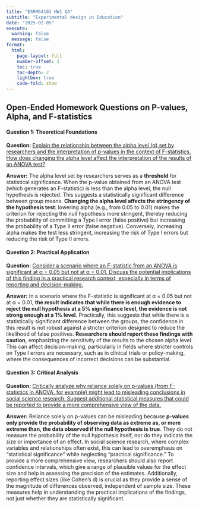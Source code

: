```yaml
---
title: "ESRM64103 HW1 QA"
subtitle: "Experimental design in Education"
date: "2025-02-05"
execute: 
  warning: false
  message: false
format: 
  html: 
    page-layout: full
    number-offset: 1
    toc: true
    toc-depth: 2
    lightbox: true
    code-fold: show
---
```


## Open-Ended Homework Questions on P-values, Alpha, and F-statistics

#### Question 1: Theoretical Foundations

**Question:** [Explain the relationship between the alpha level (α) set by researchers and the interpretation of p-values in the context of F-statistics. How does changing the alpha level affect the interpretation of the results of an ANOVA test?]{.underline}

**Answer:** The alpha level set by researchers serves as a **threshold** for statistical significance. When the p-value obtained from an ANOVA test (which generates an F-statistic) is less than the alpha level, the null hypothesis is rejected. This suggests a statistically significant difference between group means. **Changing the alpha level affects the stringency of the hypothesis test**: lowering alpha (e.g., from 0.05 to 0.01) makes the criterion for rejecting the null hypothesis more stringent, thereby reducing the probability of committing a Type I error (false positive) but increasing the probability of a Type II error (false negative). Conversely, increasing alpha makes the test less stringent, increasing the risk of Type I errors but reducing the risk of Type II errors.

#### Question 2: Practical Application

**Question:** [Consider a scenario where an F-statistic from an ANOVA is significant at α = 0.05 but not at α = 0.01. Discuss the potential implications of this finding in a practical research context, especially in terms of reporting and decision-making.]{.underline}

**Answer:** In a scenario where the F-statistic is significant at α = 0.05 but not at α = 0.01, **the result indicates that while there is enough evidence to reject the null hypothesis at a 5% significance level, the evidence is not strong enough at a 1% level.** Practically, this suggests that while there is a statistically significant difference between the groups, the confidence in this result is not robust against a stricter criterion designed to reduce the likelihood of false positives. **Researchers should report these findings with caution**, emphasizing the sensitivity of the results to the chosen alpha level. This can affect decision-making, particularly in fields where stricter controls on Type I errors are necessary, such as in clinical trials or policy-making, where the consequences of incorrect decisions can be substantial.

#### Question 3: Critical Analysis

**Question:** [Critically analyze why reliance solely on p-values (from F-statistics in ANOVA, for example) might lead to misleading conclusions in social science research. Suggest additional statistical measures that could be reported to provide a more comprehensive view of the data.]{.underline}

**Answer:** Reliance solely on p-values can be misleading because **p-values only provide the probability of observing data as extreme as, or more extreme than, the data observed if the null hypothesis is true**. They do not measure the probability of the null hypothesis itself, nor do they indicate the size or importance of an effect. In social science research, where complex variables and relationships often exist, this can lead to overemphasis on "statistical significance" while neglecting "practical significance." To provide a more comprehensive view, researchers should also report confidence intervals, which give a range of plausible values for the effect size and help in assessing the precision of the estimates. Additionally, reporting effect sizes (like Cohen's d) is crucial as they provide a sense of the magnitude of differences observed, independent of sample size. These measures help in understanding the practical implications of the findings, not just whether they are statistically significant.
